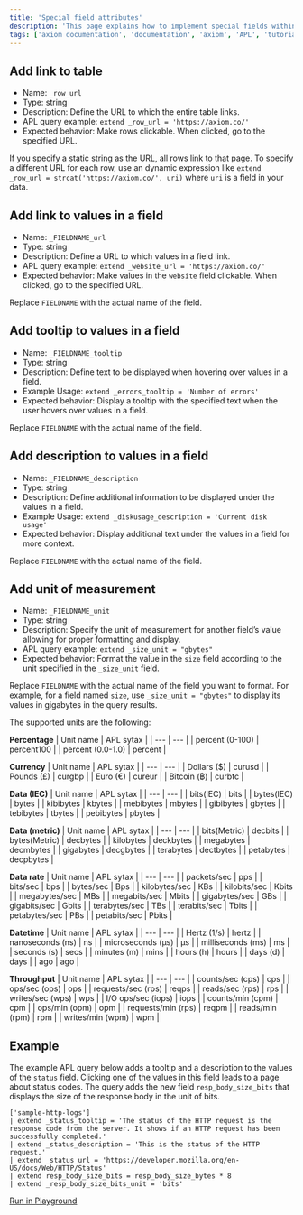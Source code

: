 ```yaml
---
title: 'Special field attributes'
description: 'This page explains how to implement special fields within APL queries to enhance the functionality and interactivity of datasets. Use these fields in APL queries to add unique behaviors to the Axiom user interface.'
tags: ['axiom documentation', 'documentation', 'axiom', 'APL', 'tutorial', 'apl overview', 'row attributes hints', 'column attributes hints', 'fieldname unit', 'row url', 'row status', 'row description', 'col tooltip', 'col heatmap', 'data visualization', 'user interface']
---
```


## Add link to table

- Name: `_row_url`
- Type: string
- Description: Define the URL to which the entire table links.
- APL query example: `extend _row_url = 'https://axiom.co/'`
- Expected behavior: Make rows clickable. When clicked, go to the specified URL.

If you specify a static string as the URL, all rows link to that page. To specify a different URL for each row, use an dynamic expression like `extend _row_url = strcat('https://axiom.co/', uri)` where `uri` is a field in your data.

## Add link to values in a field

- Name: `_FIELDNAME_url`
- Type: string
- Description: Define a URL to which values in a field link.
- APL query example: `extend _website_url = 'https://axiom.co/'`
- Expected behavior: Make values in the `website` field clickable. When clicked, go to the specified URL.

Replace `FIELDNAME` with the actual name of the field.

## Add tooltip to values in a field

- Name: `_FIELDNAME_tooltip`
- Type: string
- Description: Define text to be displayed when hovering over values in a field.
- Example Usage: `extend _errors_tooltip = 'Number of errors'`
- Expected behavior: Display a tooltip with the specified text when the user hovers over values in a field.

Replace `FIELDNAME` with the actual name of the field.

## Add description to values in a field

- Name: `_FIELDNAME_description`
- Type: string
- Description: Define additional information to be displayed under the values in a field.
- Example Usage: `extend _diskusage_description = 'Current disk usage'`
- Expected behavior: Display additional text under the values in a field for more context.

Replace `FIELDNAME` with the actual name of the field.

## Add unit of measurement

- Name: `_FIELDNAME_unit`
- Type: string
- Description: Specify the unit of measurement for another field’s value allowing for proper formatting and display.
- APL query example: `extend _size_unit = "gbytes"`
- Expected behavior: Format the value in the `size` field according to the unit specified in the `_size_unit` field.

Replace `FIELDNAME` with the actual name of the field you want to format. For example, for a field named `size`, use `_size_unit = "gbytes"` to display its values in gigabytes in the query results.

The supported units are the following:

**Percentage**
| Unit name | APL sytax |
| --- | --- |
| percent (0-100) | percent100 |
| percent (0.0-1.0) | percent |

**Currency**
| Unit name | APL sytax |
| --- | --- |
| Dollars ($) | curusd |
| Pounds (£) | curgbp |
| Euro (€) | cureur |
| Bitcoin (฿) | curbtc |

**Data (IEC)**
| Unit name | APL sytax |
| --- | --- |
| bits(IEC) | bits |
| bytes(IEC) | bytes |
| kibibytes | kbytes |
| mebibytes | mbytes |
| gibibytes | gbytes |
| tebibytes | tbytes |
| pebibytes | pbytes |

**Data (metric)**
| Unit name | APL sytax |
| --- | --- |
| bits(Metric) | decbits |
| bytes(Metric) | decbytes |
| kilobytes | deckbytes |
| megabytes | decmbytes |
| gigabytes | decgbytes |
| terabytes | dectbytes |
| petabytes | decpbytes |

**Data rate**
| Unit name | APL sytax |
| --- | --- |
| packets/sec | pps |
| bits/sec | bps |
| bytes/sec | Bps |
| kilobytes/sec | KBs |
| kilobits/sec | Kbits |
| megabytes/sec | MBs |
| megabits/sec | Mbits |
| gigabytes/sec | GBs |
| gigabits/sec | Gbits |
| terabytes/sec | TBs |
| terabits/sec | Tbits |
| petabytes/sec | PBs |
| petabits/sec | Pbits |

**Datetime**
| Unit name | APL sytax |
| --- | --- |
| Hertz (1/s) | hertz |
| nanoseconds (ns) | ns |
| microseconds (µs) | µs |
| milliseconds (ms) | ms |
| seconds (s) | secs |
| minutes (m) | mins |
| hours (h) | hours |
| days (d) | days |
| ago | ago |

**Throughput**
| Unit name | APL sytax |
| --- | --- |
| counts/sec (cps) | cps |
| ops/sec (ops) | ops |
| requests/sec (rps) | reqps |
| reads/sec (rps) | rps |
| writes/sec (wps) | wps |
| I/O ops/sec (iops) | iops |
| counts/min (cpm) | cpm |
| ops/min (opm) | opm |
| requests/min (rps) | reqpm |
| reads/min (rpm) | rpm |
| writes/min (wpm) | wpm |

## Example

The example APL query below adds a tooltip and a description to the values of the `status` field. Clicking one of the values in this field leads to a page about status codes. The query adds the new field `resp_body_size_bits` that displays the size of the response body in the unit of bits.

```apl
['sample-http-logs']
| extend _status_tooltip = 'The status of the HTTP request is the response code from the server. It shows if an HTTP request has been successfully completed.'
| extend _status_description = 'This is the status of the HTTP request.'
| extend _status_url = 'https://developer.mozilla.org/en-US/docs/Web/HTTP/Status'
| extend resp_body_size_bits = resp_body_size_bytes * 8
| extend _resp_body_size_bits_unit = 'bits'
```

[Run in Playground](https://play.axiom.co/axiom-play-qf1k/explorer?initForm=%7B%22apl%22%3A%22%5B'sample-http-logs'%5D%20%7C%20extend%20_status_tooltip%20%3D%20'The%20status%20of%20the%20HTTP%20request%20is%20the%20response%20code%20from%20the%20server.%20It%20shows%20if%20an%20HTTP%20request%20has%20been%20successfully%20completed.'%20%7C%20extend%20_status_description%20%3D%20'This%20is%20the%20status%20of%20the%20HTTP%20request.'%20%7C%20extend%20_status_url%20%3D%20'https%3A%2F%2Fdeveloper.mozilla.org%2Fen-US%2Fdocs%2FWeb%2FHTTP%2FStatus'%20%7C%20extend%20resp_body_size_bits%20%3D%20resp_body_size_bytes%20*%208%20%7C%20extend%20_resp_body_size_bits_unit%20%3D%20'bits'%22%7D)